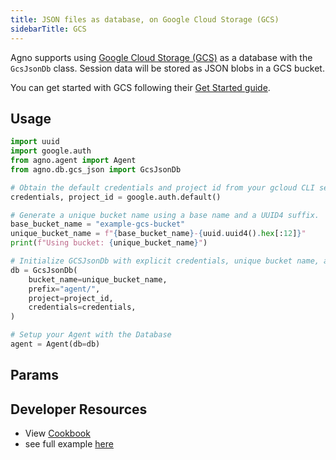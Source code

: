 ```yaml
---
title: JSON files as database, on Google Cloud Storage (GCS)
sidebarTitle: GCS
---
```


Agno supports using [Google Cloud Storage (GCS)](https://cloud.google.com/storage) as a database with the `GcsJsonDb` class.
Session data will be stored as JSON blobs in a GCS bucket.

You can get started with GCS following their [Get Started guide](https://cloud.google.com/docs/get-started).

## Usage

```python gcs_for_agent.py
import uuid
import google.auth
from agno.agent import Agent
from agno.db.gcs_json import GcsJsonDb

# Obtain the default credentials and project id from your gcloud CLI session.
credentials, project_id = google.auth.default()

# Generate a unique bucket name using a base name and a UUID4 suffix.
base_bucket_name = "example-gcs-bucket"
unique_bucket_name = f"{base_bucket_name}-{uuid.uuid4().hex[:12]}"
print(f"Using bucket: {unique_bucket_name}")

# Initialize GCSJsonDb with explicit credentials, unique bucket name, and project.
db = GcsJsonDb(
    bucket_name=unique_bucket_name,
    prefix="agent/",
    project=project_id,
    credentials=credentials,
)

# Setup your Agent with the Database
agent = Agent(db=db)
```

## Params

<Snippet file="db-gcs-params.mdx" />

## Developer Resources

- View [Cookbook](https://github.com/agno-agi/agno/tree/v2.0/cookbook/db/gcs/gcs_json_for_agent.py)
- see full example [here](/examples/concepts/db/gcs/gcs_for_agent)